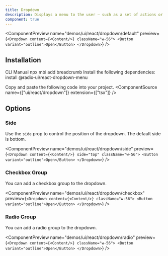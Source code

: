 ```yaml
---
title: Dropdown
description: Displays a menu to the user — such as a set of actions or functions — triggered by a button.
component: true
---
```


<ComponentPreview
  name="demos/ui/react/dropdown/default"
  preview={`<Dropdown content={<Content/>} className="w-56">
  <Button variant="outline">Open</Button>
</Dropdown>`}
/>

## Installation

<Tabs defaultValue="cli">
<TabsList>
<TabsTrigger value="cli">
CLI
</TabsTrigger>
<TabsTrigger value="manual">  
Manual
</TabsTrigger>
</TabsList>

<TabsContent value="cli">
<Bash>
<BashCommand>npx</BashCommand> mbi add breadcrumb
</Bash>
</TabsContent>

<TabsContent value="manual">
<Steps>
<Step className='flex items-center gap-2 mb-2'>Install the following dependencies:<SelectPackageManager/></Step>

<Bash>
<PackageManager/> install @radix-ui/react-dropdown-menu
</Bash>

<Step>Copy and paste the following code into your project.</Step>
<ComponentSource name={["ui/react/dropdown"]} extension={["tsx"]} />

</Steps>
</TabsContent>
</Tabs>

## Options

### Side

Use the `side` prop to control the position of the dropdown. The default side is bottom.

<ComponentPreview
  name="demos/ui/react/dropdown/side"
  preview={`<Dropdown content={<Content/>} side="top" className="w-56">
  <Button variant="outline">Open</Button>
</Dropdown>`}
/>

### Checkbox Group

You can add a checkbox group to the dropdown.

<ComponentPreview
  name="demos/ui/react/dropdown/checkbox"
  preview={`<Dropdown content={<Content/>} className="w-56">
  <Button variant="outline">Open</Button>
</Dropdown>`}
/>

### Radio Group

You can add a radio group to the dropdown.

<ComponentPreview
  name="demos/ui/react/dropdown/radio"
  preview={`<Dropdown content={<Content/>} className="w-56">
  <Button variant="outline">Open</Button>
</Dropdown>`}
/>